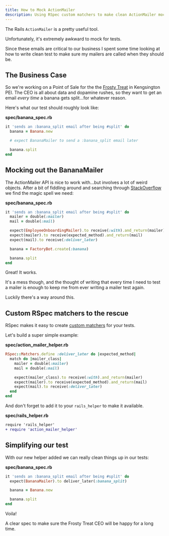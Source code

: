```yaml
---
title: How to Mock ActionMailer
description: Using RSpec custom matchers to make clean ActionMailer mocks.
---
```


The Rails `ActionMailer` is a pretty useful tool.

Unfortunately, it's extremely awkward to mock for tests.

Since these emails are critical to our business I spent some time looking at how to write clean test to make sure my mailers are called when they should be.

## The Business Case

So we're working on a Point of Sale for the the [Frosty Treat](https://www.frostytreat.ca/) in Kengsington PEI. The CEO is all about data and dopamine rushes, so they want to get an email _every time_ a banana gets split...for whatever reason.

Here's what our test should roughly look like:

**spec/banana_spec.rb**

```ruby
it 'sends an :banana_split email after being #split' do
  banana = Banana.new

  # expect BananaMailer to send a :banana_split email later

  banana.split
end
```

## Mocking out the BananaMailer

The ActionMailer API is nice to work with...but involves a lot of weird objects. After a bit of fiddling around and searching through [StackOverflow](https://stackoverflow.com/questions/45207926/can-not-test-mailer-action-called-in-rspec-rails) we find the magic spell we need:

**spec/banana_spec.rb**

```ruby
it 'sends an :banana_split email after being #split' do
  mailer = double(:mailer)
  mail = double(:mail)

  expect(EmployeeOnboardingMailer).to receive(:with).and_return(mailer)
  expect(mailer).to receive(expected_method).and_return(mail)
  expect(mail).to receive(:deliver_later)

  banana = FactoryBot.create(:banana)

  banana.split
end
```

Great! It works.

It's a mess though, and the thought of writing that every time I need to test a mailer is enough to keep me from ever writing a mailer test again.

Luckily there's a way around this.

## Custom RSpec matchers to the rescue

RSpec makes it easy to create [custom matchers](https://relishapp.com/rspec/rspec-expectations/v/2-3/docs/custom-matchers/define-matcher) for your tests.

Let's build a super simple example:

**spec/action_mailer_helper.rb**

```ruby
RSpec::Matchers.define :deliver_later do |expected_method|
  match do |mailer_class|
    mailer = double(:mailer)
    mail = double(:mail)

    expect(mailer_class).to receive(:with).and_return(mailer)
    expect(mailer).to receive(expected_method).and_return(mail)
    expect(mail).to receive(:deliver_later)
  end
end
```

And don't forget to add it to your `rails_helper` to make it available.

**spec/rails_helper.rb**

```diff
require 'rails_helper'
+ require 'action_mailer_helper'
```

## Simplifying our test

With our new helper added we can really clean things up in our tests:

**spec/banana_spec.rb**

```ruby
it 'sends an :banana_split email after being #split' do
  expect(BananaMailer).to deliver_later(:banana_split)

  banana = Banana.new

  banana.split
end
```

Voila!

A clear spec to make sure the Frosty Treat CEO will be happy for a long time.
